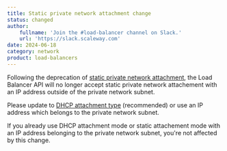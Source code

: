 ```yaml
---
title: Static private network attachment change
status: changed
author:
    fullname: 'Join the #load-balancer channel on Slack.'
    url: 'https://slack.scaleway.com'
date: 2024-06-18
category: network
product: load-balancers
---
```


Following the deprecation of [static private network attachment](https://www.scaleway.com/en/docs/changelog/?product=load-balancers&status=deprecated#static-attachment-is-no-longer-available), the Load Balancer API will no longer accept static private network attachement with an IP address outside of the private network subnet.

Please update to [DHCP attachment type](https://www.scaleway.com/en/developers/api/load-balancer/zoned-api/#path-private-networks-attach-a-load-balancer-to-a-private-network) (recommended) or use an IP address which belongs to the private network subnet.

If you already use DHCP attachment mode or static attachement mode with an IP address belonging to the private network subnet, you're not affected by this change.

